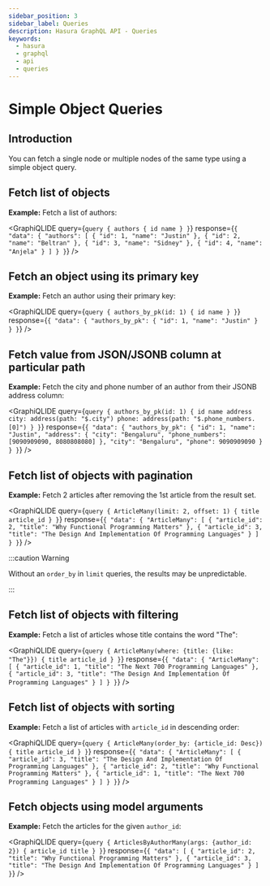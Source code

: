 ```yaml
---
sidebar_position: 3
sidebar_label: Queries
description: Hasura GraphQL API - Queries
keywords:
  - hasura
  - graphql
  - api
  - queries
---
```



# Simple Object Queries

## Introduction

You can fetch a single node or multiple nodes of the same type using a simple object query.

## Fetch list of objects

**Example:** Fetch a list of authors:

<GraphiQLIDE
  query={`query {
  authors {
    id
    name
  }
}`}
  response={`{
  "data": {
    "authors": [
      {
        "id": 1,
        "name": "Justin"
      },
      {
        "id": 2,
        "name": "Beltran"
      },
      {
        "id": 3,
        "name": "Sidney"
      },
      {
        "id": 4,
        "name": "Anjela"
      }
    ]
  }
}`}
/>

## Fetch an object using its primary key

**Example:** Fetch an author using their primary key:

<GraphiQLIDE
  query={`query {
  authors_by_pk(id: 1) {
    id
    name
  }
}`}
  response={`{
  "data": {
    "authors_by_pk": {
      "id": 1,
      "name": "Justin"
    }
  }
}`}
/>

## Fetch value from JSON/JSONB column at particular path

**Example:** Fetch the city and phone number of an author from their JSONB address column:

<GraphiQLIDE
  query={`query {
  authors_by_pk(id: 1) {
    id
    name
    address
    city: address(path: "$.city")
    phone: address(path: "$.phone_numbers.[0]")
  }
}`}
  response={`{
  "data": {
    "authors_by_pk": {
      "id": 1,
      "name": "Justin",
      "address": {
        "city": "Bengaluru",
        "phone_numbers": [9090909090, 8080808080]
      },
      "city": "Bengaluru",
      "phone": 9090909090
    }
  }
}`}
/>

## Fetch list of objects with pagination

**Example:** Fetch 2 articles after removing the 1st article from the result set.

<GraphiQLIDE
  query={`query {
  ArticleMany(limit: 2, offset: 1) {
    title
    article_id
    }
}`}
  response={`{
  "data": {
    "ArticleMany": [
      {
        "article_id": 2,
        "title": "Why Functional Programming Matters"
      },
      {
        "article_id": 3,
        "title": "The Design And Implementation Of Programming Languages"
      }
    ]
  }
}`}
/>

:::caution Warning

Without an `order_by` in `limit` queries, the results may be unpredictable.

:::

## Fetch list of objects with filtering

**Example:** Fetch a list of articles whose title contains the word "The":

<GraphiQLIDE
  query={`query {
  ArticleMany(where: {title: {like: "The"}}) {
    title
    article_id
  }
}`}
  response={`{
  "data": {
    "ArticleMany": [
      {
        "article_id": 1,
        "title": "The Next 700 Programming Languages"
      },
      {
        "article_id": 3,
        "title": "The Design And Implementation Of Programming Languages"
      }
    ]
  }
}`}
/>

## Fetch list of objects with sorting

**Example:** Fetch a list of articles with `article_id` in descending order:

<GraphiQLIDE
  query={`query {
  ArticleMany(order_by: {article_id: Desc}) {
    title
    article_id
  }
}`}
  response={`{
  "data": {
    "ArticleMany": [
      {
        "article_id": 3,
        "title": "The Design And Implementation Of Programming Languages"
      },
      {
        "article_id": 2,
        "title": "Why Functional Programming Matters"
      },
      {
        "article_id": 1,
        "title": "The Next 700 Programming Languages"
      }
    ]
  }
}`}
/>

## Fetch objects using model arguments

**Example:** Fetch the articles for the given `author_id`:

<GraphiQLIDE
  query={`query {
  ArticlesByAuthorMany(args: {author_id: 2}) {
      article_id
      title
    }
}`}
  response={`{
  "data": [
    {
      "article_id": 2,
      "title": "Why Functional Programming Matters"
    },
    {
      "article_id": 3,
      "title": "The Design And Implementation Of Programming Languages"
    }
  ]
}`}
/>